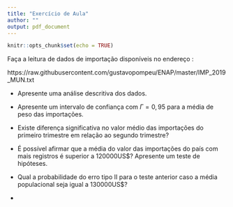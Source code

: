 ```yaml
---
title: "Exercício de Aula"
author: ""
output: pdf_document
---
```


```r
knitr::opts_chunk$set(echo = TRUE)
```

Faça a leitura de dados de importação disponíveis no endereço :

https://raw.githubusercontent.com/gustavopompeu/ENAP/master/IMP_2019_MUN.txt


* Apresente uma análise descritiva dos dados.

* Apresente um intervalo de confiança com $\Gamma=0,95$ para a média de peso das importações.

* Existe diferença significativa no valor médio das importações do primeiro trimestre em relação ao segundo trimestre?

* É possível afirmar que a média do valor das importações do país com mais registros é superior a 120000US$? Apresente um teste de hipóteses.

* Qual a probabilidade do erro tipo II para o teste anterior caso a média populacional seja igual a 130000US$?

* 